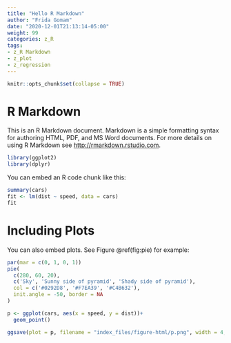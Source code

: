 ```yaml
---
title: "Hello R Markdown"
author: "Frida Gomam"
date: "2020-12-01T21:13:14-05:00"
weight: 99
categories: z_R
tags:
- z_R Markdown
- z_plot
- z_regression
---
```


```r
knitr::opts_chunk$set(collapse = TRUE)
```



# R Markdown

This is an R Markdown document. Markdown is a simple formatting syntax for authoring HTML, PDF, and MS Word documents. For more details on using R Markdown see <http://rmarkdown.rstudio.com>.

```r
library(ggplot2)
library(dplyr)

```

You can embed an R code chunk like this:

```r
summary(cars)
fit <- lm(dist ~ speed, data = cars)
fit
```

# Including Plots

You can also embed plots. See Figure \@ref(fig:pie) for example:

```r
par(mar = c(0, 1, 0, 1))
pie(
  c(280, 60, 20),
  c('Sky', 'Sunny side of pyramid', 'Shady side of pyramid'),
  col = c('#0292D8', '#F7EA39', '#C4B632'),
  init.angle = -50, border = NA
)
```


```r
p <- ggplot(cars, aes(x = speed, y = dist))+
  geom_point()

ggsave(plot = p, filename = "index_files/figure-html/p.png", width = 4, height = 4)

```


<br>
<img src="{{< blogdown/postref >}}index_files/figure-html/p.png" />
tset